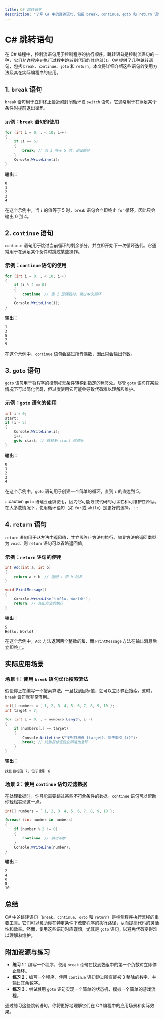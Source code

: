 ```yaml
---
title: C# 跳转语句
description: "了解 C# 中的跳转语句，包括 break、continue、goto 和 return 语句的使用方法及其实际应用场景。"
---
```


# C# 跳转语句

在 C# 编程中，控制流语句用于控制程序的执行顺序。跳转语句是控制流语句的一种，它们允许程序在执行过程中跳转到代码的其他部分。C# 提供了几种跳转语句，包括 `break`、`continue`、`goto` 和 `return`。本文将详细介绍这些语句的使用方法及其在实际编程中的应用。

## 1. `break` 语句

`break` 语句用于立即终止最近的封闭循环或 `switch` 语句。它通常用于在满足某个条件时提前退出循环。

### 示例：`break` 语句的使用

```csharp
for (int i = 0; i < 10; i++)
{
    if (i == 5)
    {
        break; // 当 i 等于 5 时，退出循环
    }
    Console.WriteLine(i);
}
```

**输出：**
```
0
1
2
3
4
```

在这个示例中，当 `i` 的值等于 5 时，`break` 语句会立即终止 `for` 循环，因此只会输出 0 到 4。

## 2. `continue` 语句

`continue` 语句用于跳过当前循环的剩余部分，并立即开始下一次循环迭代。它通常用于在满足某个条件时跳过某些操作。

### 示例：`continue` 语句的使用

```csharp
for (int i = 0; i < 10; i++)
{
    if (i % 2 == 0)
    {
        continue; // 当 i 是偶数时，跳过本次循环
    }
    Console.WriteLine(i);
}
```

**输出：**
```
1
3
5
7
9
```

在这个示例中，`continue` 语句会跳过所有偶数，因此只会输出奇数。

## 3. `goto` 语句

`goto` 语句用于将程序的控制权无条件转移到指定的标签处。尽管 `goto` 语句在某些情况下可以简化代码，但过度使用它可能会导致代码难以理解和维护。

### 示例：`goto` 语句的使用

```csharp
int i = 0;
start:
if (i < 5)
{
    Console.WriteLine(i);
    i++;
    goto start; // 跳转到 start 标签处
}
```

**输出：**
```
0
1
2
3
4
```

在这个示例中，`goto` 语句用于创建一个简单的循环，直到 `i` 的值达到 5。

:::caution
`goto` 语句应谨慎使用，因为它可能导致代码的可读性和可维护性降低。在大多数情况下，使用循环语句（如 `for` 或 `while`）是更好的选择。
:::

## 4. `return` 语句

`return` 语句用于从方法中返回值，并立即终止方法的执行。如果方法的返回类型为 `void`，则 `return` 语句可以省略返回值。

### 示例：`return` 语句的使用

```csharp
int Add(int a, int b)
{
    return a + b; // 返回 a 和 b 的和
}

void PrintMessage()
{
    Console.WriteLine("Hello, World!");
    return; // 终止方法的执行
}
```

**输出：**
```
5
Hello, World!
```

在这个示例中，`Add` 方法返回两个整数的和，而 `PrintMessage` 方法在输出消息后立即终止。

## 实际应用场景

### 场景 1：使用 `break` 语句优化搜索算法

假设你正在编写一个搜索算法，一旦找到目标值，就可以立即停止搜索。这时，`break` 语句就非常有用。

```csharp
int[] numbers = { 1, 2, 3, 4, 5, 6, 7, 8, 9, 10 };
int target = 7;

for (int i = 0; i < numbers.Length; i++)
{
    if (numbers[i] == target)
    {
        Console.WriteLine($"找到目标值 {target}，位于索引 {i}");
        break; // 找到目标值后立即退出循环
    }
}
```

**输出：**
```
找到目标值 7，位于索引 6
```

### 场景 2：使用 `continue` 语句过滤数据

在处理数据时，你可能需要跳过某些不符合条件的数据。`continue` 语句可以帮助你轻松实现这一点。

```csharp
int[] numbers = { 1, 2, 3, 4, 5, 6, 7, 8, 9, 10 };

foreach (int number in numbers)
{
    if (number % 2 != 0)
    {
        continue; // 跳过奇数
    }
    Console.WriteLine(number);
}
```

**输出：**
```
2
4
6
8
10
```

## 总结

C# 中的跳转语句（`break`、`continue`、`goto` 和 `return`）是控制程序执行流程的重要工具。它们可以帮助你在特定条件下改变程序的执行路径，从而提高代码的灵活性和效率。然而，使用这些语句时应谨慎，尤其是 `goto` 语句，以避免代码变得难以理解和维护。

## 附加资源与练习

- **练习 1**：编写一个程序，使用 `break` 语句在找到数组中的第一个负数时立即停止循环。
- **练习 2**：编写一个程序，使用 `continue` 语句跳过所有能被 3 整除的数字，并输出其余数字。
- **练习 3**：尝试使用 `goto` 语句实现一个简单的状态机，模拟一个简单的游戏流程。

通过练习这些跳转语句，你将更好地理解它们在 C# 编程中的应用场景和实际效果。